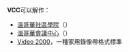 '''VCC'''可以解作：

*[[溫哥華社區學院|溫哥華社區學院]]（{{lang|en|Vancouver Community College}}）
*[[溫哥華會議中心|溫哥華會議中心]]（{{lang|en|Vancouver Convention Centre}}）
*[[Video_2000|Video 2000]]，一種家用錄像帶格式標準

{{disambig|Cat=三字拉丁字母缩写消歧义}}